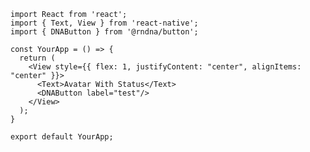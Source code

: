 
```SnackPlayer name=Avatar%20With%20Status&description=This%20is%20a%20description&dependencies=@rndna/button&platform=web
import React from 'react';
import { Text, View } from 'react-native';
import { DNAButton } from '@rndna/button';

const YourApp = () => {
  return (
    <View style={{ flex: 1, justifyContent: "center", alignItems: "center" }}>
      <Text>Avatar With Status</Text>
      <DNAButton label="test"/>
    </View>
  );
}

export default YourApp;
```